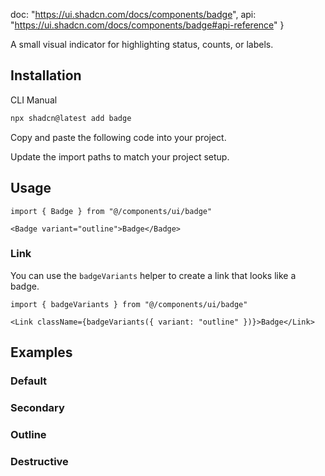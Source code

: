  doc: "https://ui.shadcn.com/docs/components/badge",
  api: "https://ui.shadcn.com/docs/components/badge#api-reference"
}

A small visual indicator for highlighting status, counts, or labels.

<ComponentPreview demoName="badge-demo" hint="A default badge" />

## Installation

<Tabs defaultValue="cli">

<TabsList>
  <TabsTrigger value="cli">CLI</TabsTrigger>
  <TabsTrigger value="manual">Manual</TabsTrigger>
</TabsList>

<TabsContent value="cli">

```bash
npx shadcn@latest add badge
```

</TabsContent>

<TabsContent value="manual">

<Steps>

<Step>Copy and paste the following code into your project.</Step>

<ComponentSource name="badge" />

<Step>Update the import paths to match your project setup.</Step>

</Steps>

</TabsContent>

</Tabs>

## Usage

<CodeExampleStack>

```tsx
import { Badge } from "@/components/ui/badge"
```

```tsx
<Badge variant="outline">Badge</Badge>
```

</CodeExampleStack>

### Link

You can use the `badgeVariants` helper to create a link that looks like a badge.

<CodeExampleStack>

```tsx
import { badgeVariants } from "@/components/ui/badge"
```

```tsx
<Link className={badgeVariants({ variant: "outline" })}>Badge</Link>
```

</CodeExampleStack>

## Examples

### Default

<ComponentPreview demoName="badge-demo" hint="A default badge" />

### Secondary

<ComponentPreview demoName="badge-secondary" hint="A badge using secondary as variant" />

### Outline

<ComponentPreview demoName="badge-outline" hint="A badge using outline as variant" />

### Destructive

<ComponentPreview demoName="badge-destructive" hint="A destructive badge" />